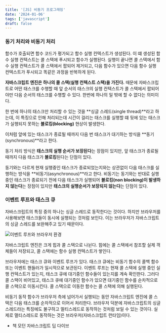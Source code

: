 ```yaml
---
title: '[JS] 비동기 프로그래밍'
date: '2024-01-06'
tags: ['javascript']
draft: false
---
```


### 동기 처리와 비동기 처리

함수가 호출되면 함수 코드가 평가되고 함수 실행 컨텍스트가 생성된다. 이 떄 생성된 함수 실행 컨텍스트는 콜 스택에 푸시되고 함수가 실행된다. 실행이 끝나면 콜 스택에서 함수 실행 컨텍스트가 콜 스택에서 팝되어 제거되고, 다음 함수가 있으면 다음 함수 실행 컨텍스트가 푸시되고 똑같은 과정을 반복하게 된다.

**자바스크립트 엔진은 하나의 콜 스택(실행 컨텍스트 스택)을 가진다.** 때문에 자바스크립트로 어떤 태스크를 수행할 때 앞 순서의 태스크의 실행 컨텍스트가 콜 스택에서 팝되어야만 다음 순서의 태스크를 수행할 수 있다. 한번에 하나의 일 밖에 할 수 없다는 의미이다.

한 번에 하나의 태스크만 처리할 수 있는 것을 **싱글 스레드(single thread)**라고 하는데, 이 특징으로 인해 처리되는데 시간이 걸리는 태스크를 실행할 떄 뒷에 있는 태스크가 실행되지 못하는 **블로킹(blocking)** 현상이 발생한다.

이처럼 앞에 있는 태스크가 종료될 때까지 다음 번 태스크가 대기하는 방식을 **동기(synchronous)**라고 한다.

동기 처리 방식은 **태스크의 실행 순서가 보장된다**는 장점이 있지만, 앞 태스크가 종료될 때까지 다음 태스크가 **블로킹**된다는 단점이 있다.

동기와는 다르게 현재 실행중인 태스크가 종료되었는지와는 상관없이 다음 태스크를 실행하는 방식을 **비동기(asynchronous)**라고 한다.
비동기는 동기와는 반대로 실행중인 태스크가 종료되기 전에 다음 태스크가 실행되어 **블로킹(non blocking)이 발생하지 않는다**는 장점이 있지만 **태스크의 실행순서가 보장되지 않는다**는 단점이 있다.

### 이벤트 루프와 태스크 큐

자바스크립트의 특징 중의 하나는 싱글 스레드로 동작한다는 것이다. 하지만 브라우저를 사용해보면 태스크들이 동시에 실행되는 것처럼 보인다. 이는 브라우저가 자바스크립트의 싱글 스레드를 보완해주고 있기 때문이다.

![이벤트 루프와 브라우저 환경](https://poiemaweb.com/img/event-loop.png)

자바스크립트 엔진은 크게 힙과 콜 스택으로 나뉜다. 힘에는 콜 스택에서 참조할 실제 객체들이 저장되고, 콜 스택에는 함수 실행 컨텍스트가 쌓인다.

브라우저에는 태스크 큐와 이벤트 루프가 있다. 태스크 큐에는 비동기 함수의 콜백 함수 또는 이벤트 핸들러가 일시적으로 보관된다. 이벤트 루프는 현재 콜 스택에 실행 중인 실행 컨텍스트가 있는지, 태스크 큐에 대기중인 함수들이 있는지를 계속 확인한다.
그러다 콜 스택이 비어있고, 태스크 큐에 대기중인 함수가 있으면 대기중인 함수를 순차적으로 콜 스택으로 이동시킨다. 콜 스택으로 이동한 함수는 콜 스택에 의해 실행된다.

비동기 동작 함수가 브라우저 측에 넘어가서 실행되는 동안 자바스크립트 엔진에 콜 스택은 다음 태스크를 순차적으로 이어서 처리한다. 브라우저 덕분에 자바스크립트의 싱글 스레드라는 특징에도 불구하고 멀티스레드로 동작하는 것처럼 보일 수 있는 것이다. 실제로 멀티스레드로 동작하는 것은 브라우저(자바스크립트 런타임)이다.

- 책 모던 자바스크립트 딥 다이브
